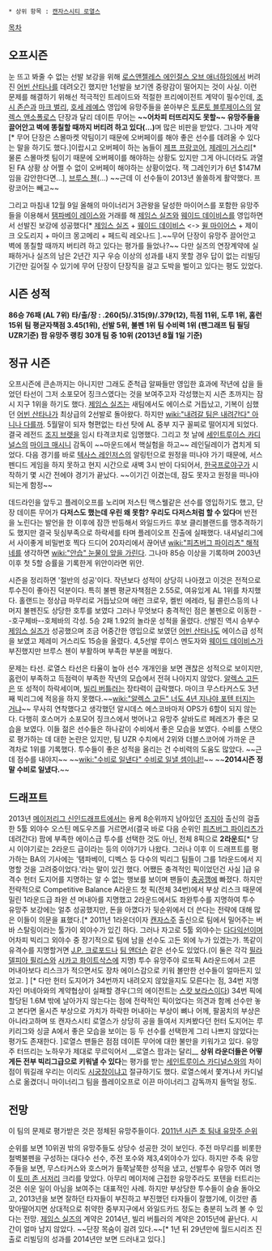  * 상위 항목 : [[캔자스시티 로열스]]

[[목차]]
== 오프시즌 ==
눈 뜨고 봐줄 수 없는 선발 보강을 위해 [[로스앤젤레스 에인절스 오브 애너하임]]에서 버려진 [[어빈 산타나]]를 데려오긴 했지만 1선발을 보기엔 중량감이 떨어지는 것이 사실. 이런 문제를 해결하기 위해선 적극적인 트레이드와 적절한 프리에이전트 계약이 필수인데, [[조시 존슨]]과 [[마크 벌리]], [[호세 레예스]] 영입에 유망주들을 쏟아부은 [[토론토 블루제이스]]의 [[알렉스 앤소폴로스]] 단장과 달리 데이튼 무어는 '''~~어차피 터뜨리지도 못할~~ 유망주들을 끌어안고 벽에 똥칠할 때까지 버티려 하고 있다(...)'''며 많은 비판을 받았다. 그나마 계약[* 무어 단장은 스몰마켓 약팀이기 때문에 오버페이를 해야 좋은 선수를 데려올 수 있다는 말을 하기도 했다.]이랍시고 오버페이 하는 놈들이 [[제프 프랑코어]], [[제레미 거스리]][* 물론 스몰마켓 팀이기 때문에 오버페이를 해야하는 상황도 있지만 그게 아니더라도 과열된 FA 상황 상 어쩔 수 없이 오버페이 해야하는 상황이었다. 잭 그레인키가 6년 $147M임을 감안한다면...], [[브루스 첸]](...) ~~근데 이 선수들이 2013년 쏠쏠하게 활약했다. 프랑코어는 빼고~~

그리고 마침내 12월 9일 올해의 마이너리거 3관왕을 달성한 마이어스를 포함한 유망주들을 이용해서 [[탬파베이 레이스]]와 거래를 해 [[제임스 실즈]]와 [[웨이드 데이비스]]를 영입하면서 선발진 보강에 성공했다[* [[제임스 실즈]] + [[웨이드 데이비스]] <-> [[윌 마이어스]] + 제이크 오도리지 + 마이크 몽고메리 + 페드릭 레오나드 ].~~무어 단장이 유망주 끌어안고 벽에 똥칠할 때까지 버티려 하고 있다는 평가를 들었나?~~ 다만 실즈의 연장계약에 실패하거나 실즈의 남은 2년간 지구 우승 이상의 성과를 내지 못할 경우 답이 없는 리빌딩 기간만 길어질 수 있기에 무어 단장이 단장직을 걸고 도박을 벌이고 있다는 평도 있었다.

== 시즌 성적 ==
'''86승 76패 (AL 7위)'''
'''타/출/장 : .260(5)/.315(9)/.379(12), 득점 11위, 도루 1위, 홈런 15위'''
'''팀 평균자책점 3.45(1위), 선발 5위, 불펜 1위'''
'''팀 수비력 1위 (팬그래프 팀 필딩 UZR기준)'''
'''팜 유망주 랭킹 30개 팀 중 10위 (2013년 8월 1일 기준)'''

== 정규 시즌 ==
오프시즌에 큰손까지는 아니지만 그래도 준척급 알짜들만 영입한 효과에 작년에 삽을 들었던 타선이 그저 소포모어 징크스였다는 것을 보여주고자 각성했는지 시즌 초까지는 잠시 지구 1위을 하기도 했다. [[제임스 실즈]]는 새팀에서도 에이스로 거듭났고, 기복이 심했던 [[어빈 산타나]]가 최상급의 2선발로 돌아왔다. 하지만 [[wiki:"내려갈 팀은 내려간다" 아니나 다를까]]. 5월말이 되자 형편없는 타선 탓에 AL 중부 지구 꼴찌로 떨어지게 되었다. 결국 레전드 [[조지 브렛]]을 임시 타격코치로 임명했다. 그리고 첫 날에 [[세인트루이스 카디널스]]의 [[마이크 매시니]] 감독이 ~~마운드에서 핵실험을 하고~~ 레인딜레이가 겹치게 되었다. 다음 경기를 바로 [[텍사스 레인저스]]의 알링턴으로 원정을 떠나야 가기 때문에, 서스펜디드 게임을 하지 못하고 현지 시간으로 새벽 3시 반이 다되어서, [[한국프로야구]]가 시작하기 몇 시간 전에야 경기가 끝났다. ~~이기긴 이겼는데, 잠도 못자고 원정을 떠나야되는게 함정~~

데드라인을 앞두고 플레이오프를 노리며 저스틴 맥스웰같은 선수를 영입하기도 했고, 단장 데이튼 무어가 '''다저스도 했는데 우린 왜 못함? 우리도 다저스처럼 할 수 있다'''며 반전을 노린다는 발언을 한 이후에 잠깐 반등해서 와일드카드 후보 클리블랜드를 맹추격하기도 했지만 결국 뒷심부족으로 하락세를 타며 플레이오프 진출에 실패했다. 내셔널리그에서 사이좋게 비밀번호 찍다 드디어 20자리에서 끊어낸 [[wiki:"피츠버그 파이리츠" 해적네]]를 생각하면 [[wiki:"안습" 눈물이 앞을 가린다]]. 그나마 85승 이상을 기록하며 2003년 이후 첫 5할 승률을 기록한게 위안이라면 위안.

시즌을 정리하면 '절반의 성공'이다. 작년보다 성적이 상당히 나아졌고 이것은 전적으로 투수진이 좋아진 덕분이다. 특히 불펜 평균자책점은 2.55로, 여유있게 AL 1위를 차지했다. 홀랜드는 정상급 마무리로 거듭났으며 애런 크로우, 켈빈 에레라, 팀 콜린스등의 나머지 불펜진도 상당한 호투를 보였다 그러나 무엇보다 충격적인 점은 불펜으로 이동한 --호구체바--호체바의 각성. 5승 2패 1.92의 놀라운 성적을 올렸다. 선발진 역시 승부수 [[제임스 실즈]]가 성공했으며 조금 어중간한 영입으로 보였던 [[어빈 산타나]]도 에이스급 성적을 보였고 제레미 거스리도 15승을 올렸다. 4,5선발 루이스 멘도자와 [[웨이드 데이비스]]가 부진했지만 브루스 첸이 부활하며 부족한 부분을 메웠다. 

문제는 타선. 로열스 타선은 타율이 높아 선수 개개인을 보면 괜찮은 성적으로 보이지만, 홈런이 부족하고 득점력이 부족한 작년의 모습에서 전혀 나아지지 않았다. [[알렉스 고든]]은 또 성적이 하락세이며, [[빌리 버틀러]]는 장타력이 급락했다. 마이크 무스타커스도 3년째 빅리그에 적응을 하지 못했다.~~[[wiki:"알렉스 고든" 너도 4년 지나야 포텐 터지는 거냐]]~~ 무사히 연착했다고 생각했던 알시데스 에스코바마저 OPS가 6할이 되지 않는다. 다행히 호스머가 소포모어 징크스에서 벗어나고 유망주 살바도르 페레즈가 좋은 모습을 보였다. 이들 젊은 선수들은 하나같이 수비에서 좋은 모습을 보였다. 수비를 스탯으로 평가하는 데 대한 논란은 있지만, 팀 UZR 수치에서 2위와 더블스코어에 가까운 큰 격차로 1위를 기록했다. 투수들이 좋은 성적을 올리는 건 수비력의 도움도 많았다. ~~근데 점수를 내야지~~ ~~[[wiki:"수비로 일낸다" 수비로 일낼 셈이냐!!]]~~ ~~'''2014시즌 정말 수비로 일냈다.'''~~

== 드래프트 ==
2013년 [[메이저리그 신인드래프트]]에서는 용케 8순위까지 남아있던 [[조지아]] 출신의 걸출한 5툴 외야수 오스틴 메도우즈를 거르면서(결국 바로 다음 순위인 [[피츠버그 파이리츠]]가 데려간다) 팜에 부족한 에이스급 투수를 선택한 것도 아닌, 전체 8픽으로 '''2라운드'''[* 당시 이야기로는 2라운드 급이라는 등의 이야기가 나왔다. 그러나 이후 이 드래프트를 평가하는 BA의 기사에는 '탬파베이, 디벡스 등 다수의 빅리그 팀들이 그를 1라운드에서 지명할 것을 고려중이었다.'라는 말이 있긴 했다. 어쨌든 충격적인 픽이었던건 사실 ]급 유격수 헌터 도지어를 지명하는 알 수 없는 행보를 보이며 팬들이 [[충공깽]]에 빠졌다. 하지만 전략적으로 Competitive Balance A라운드 첫 픽(전체 34번)에서 부상 리스크 때문에 밀린 1라운드급 좌완 션 머내아를 지명했고 2라운드에서도 좌완투수를 지명하여 투수 유망주 보강에는 얼추 성공했지만, 돈을 아꼈다가 뒷순위에서 더 쓴다는 전략에 대해 많은 이들이 의문을 표했다.[* 2011년 1라운더이자 [[캔자스]]주 출신으로 팀에서 밀어주는 버바 스탈링이라는 툴가이 외야수가 있긴 하다. 그러나 자고로 5툴 외야수는 [[다다익선]]이며 어차피 빅리그 외야수 중 장기적으로 팀에 남을 선수도 고든 외에 누가 있겠는가. 똑같이 유격수를 지명할거면 [[J.P. 크로포드]]나 [[팀 앤더슨]] 같은 선수도 있었다.(이 둘은 각각 [[필라델피아 필리스]]와 [[시카고 화이트삭스]]에 지명) 투수 유망주야 로또픽 A라운드에서 고른 머내아보다 리스크가 적으면서도 장차 에이스감으로 키워 볼만한 선수들이 얼마든지 있었고. ] [* 다만 헌터 도지어가 34번까지 내려오지 않았을지도 모른다는 점, 34번 지명자인 머네아와의 계약협상이 실패할 경우(그의 에이전트는 [[스캇 보라스]]이다) 34번 픽에 할당된 1.6M 밖에 날아가지 않는다는 점에 전략적인 픽이었다는 의견과 함께 선수만 놓고 본다면 올시즌 부상으로 가치가 하락한 머내아는 부상이 뼈나 어께, 팔꿈치의 부상은 아니라고하며 또 캔자스시티 로열스가 상당히 공을 들여서 지켜봤다던 헌터 도지어는 루키리그와 싱글 A에서 좋은 모습을 보이는 등 두 선수를 선택한게 그리 나쁘지 않았다는 평가도 존재한다. ]로열스 팬들은 점점 데이튼 무어에 대한 불만을 키워가고 있다. 유망주 터뜨리는 노하우가 제대로 무르익어서 __로열스 팜과는 달리__ '''상위 라운더들은 어떻게든 전부 빅리그급으로 키워낼 수 있다'''는 평가를 받는 [[세인트루이스 카디널스]]와의 차이점이 뭐길래 우리는 이리도 [[시궁창]]이냐고 절규하기도 했다. 로열스에서 쫓겨나서 카디널스로 옮겼더니 마이너리그 팀을 플레이오프로 이끈 마이너리그 감독까지 들먹일 정도.

== 전망 ==
이 팀의 문제로 평가받은 것은 정체된 유망주들이다. [http://www.minorleagueball.com/2010/10/24/1772207/kansas-city-royals-top-20-prospects-for-2011 2011년 시즌 초 팀내 유망주 순위] 

순위를 보면 10위권 밖의 유망주들도 상당수 성공한 것이 보인다. 주전 마무리를 비롯한 철벽불펜을 구성하는 대다수 선수, 주전 포수와 제3,4외야수가 있다. 하지만 주축 유망주들을 보면, 무스타커스와 호스머가 들쭉날쭉한 성적을 냈고, 선발투수 유망주 여러 명이 [[토미 존 서저리]] 크리를 맞았다. 아무리 메이저에 근접한 유망주라도 포텐을 터트리는 것은 쉬운 일이 아님을 보여주는 대표적인 사례. 하지만 부상당한 투수들이 슬슬 돌아오고, 2013년을 보면 잘하던 타자들이 부진하고 부진했던 타자들이 잘했기에, 이것만 좀 맞아떨어지면 상대적으로 취약한 중부지구에서 와일드카드 정도는 충분히 노려 볼 수 있다는 전망. [[제임스 실즈]]의 계약은 2014년, 빌리 버틀러의 계약은 2015년에 끝난다. 시간이 얼마 남지 않았다. ~~단장 목숨이 걸려 있다.~~[* 1년 뒤 29년만에 월드시리즈 진출로 리빌딩의 성과를 2014년만 보면 드러내고 있다.]

